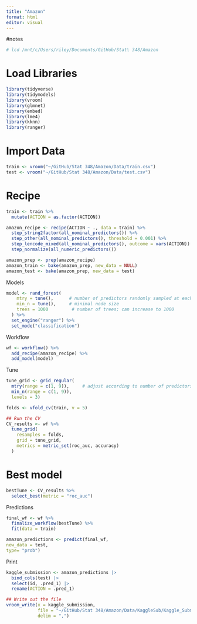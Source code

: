 ```yaml
---
title: "Amazon"
format: html
editor: visual
---
```


#notes

```r
# lcd /mnt/c/Users/riley/Documents/GitHub/Stat\ 348/Amazon
```

# Load Libraries

```r
library(tidyverse)
library(tidymodels)
library(vroom)
library(glmnet)
library(embed)
library(lme4)
library(kknn)
library(ranger)
```

# Import Data

```r
train <- vroom("~/GitHub/Stat 348/Amazon/Data/train.csv")
test <- vroom("~/GitHub/Stat 348/Amazon/Data/test.csv")
```

# Recipe

```r
train <- train %>%
  mutate(ACTION = as.factor(ACTION))

amazon_recipe <- recipe(ACTION ~ ., data = train) %>%
  step_string2factor(all_nominal_predictors()) %>%
  step_other(all_nominal_predictors(), threshold = 0.001) %>%
  step_lencode_mixed(all_nominal_predictors(), outcome = vars(ACTION)) %>%
  step_normalize(all_numeric_predictors())

amazon_prep <- prep(amazon_recipe)
amazon_train <- bake(amazon_prep, new_data = NULL)
amazon_test <- bake(amazon_prep, new_data = test)

```

Models

```r
model <- rand_forest(
    mtry = tune(),      # number of predictors randomly sampled at each split
    min_n = tune(),     # minimal node size
    trees = 1000         # number of trees; can increase to 1000
  ) %>%
  set_engine("ranger") %>%
  set_mode("classification")

```

Workflow

```r
wf <- workflow() %>%
  add_recipe(amazon_recipe) %>%
  add_model(model)

```

Tune

```r
tune_grid <- grid_regular(
  mtry(range = c(1, 9)),     # adjust according to number of predictors
  min_n(range = c(1, 9)),
  levels = 3)

folds <- vfold_cv(train, v = 5)

## Run the CV
CV_results <- wf %>%
  tune_grid(
    resamples = folds,
    grid = tune_grid,
    metrics = metric_set(roc_auc, accuracy)
  )
```

# Best model

```r
bestTune <- CV_results %>%
  select_best(metric = "roc_auc")
```

Predictions

```r
final_wf <- wf %>%
  finalize_workflow(bestTune) %>%
  fit(data = train)

amazon_predictions <- predict(final_wf,
new_data = test,
type= "prob") 
```

Print

```r
kaggle_submission <- amazon_predictions |>
  bind_cols(test) |> 
  select(id, .pred_1) |>
  rename(ACTION = .pred_1) 

## Write out the file
vroom_write(x = kaggle_submission,
            file = "~/GitHub/Stat 348/Amazon/Data/KaggleSub/Kaggle_Submission.csv",
            delim = ",")
```

